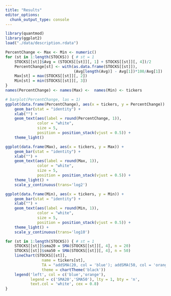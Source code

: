 ```yaml
---
title: "Results"
editor_options: 
  chunk_output_type: console
---
```


```r
library(quantmod)
library(ggplot2)
load("./data/description.rdata")
```

```r
PercentChange <- Max <- Min <- numeric()
for (st in 1:length(STOCKS)) { # st = 1
    STOCKS[[st]]$Avg = (STOCKS[[st]][, 1] + STOCKS[[st]][, 4])/2
    PercentChange[st] <- with(as.data.frame(STOCKS[[st]]),
                              (Avg[length(Avg)] - Avg[1])*100/Avg[1])
    Max[st] = max(STOCKS[[st]][, 2])    
    Min[st] = min(STOCKS[[st]][, 3])
}
names(PercentChange) <- names(Max) <-  names(Min) <- tickers
```

```r
# barplot(PercentChange, las = 1)
ggplot(data.frame(PercentChange), aes(x = tickers, y = PercentChange)) + 
    geom_bar(stat = "identity") + 
    xlab("") +
    geom_text(aes(label = round(PercentChange, 1)), 
              color = "white", 
              size = 5,
              position = position_stack(vjust = 0.5)) + 
    theme_light()
```

```r
ggplot(data.frame(Max), aes(x = tickers, y = Max)) + 
    geom_bar(stat = "identity") + 
    xlab("") +
    geom_text(aes(label = round(Max, 1)), 
              color = "white", 
              size = 5,
              position = position_stack(vjust = 0.5)) + 
    theme_light() + 
    scale_y_continuous(trans='log2')

```

```r
ggplot(data.frame(Min), aes(x = tickers, y = Min)) + 
    geom_bar(stat = "identity") + 
    xlab("") +
    geom_text(aes(label = round(Min, 1)), 
              color = "white", 
              size = 5,
              position = position_stack(vjust = 0.5)) + 
    theme_light() + 
    scale_y_continuous(trans='log10')

```

```r
for (st in 1:length(STOCKS)) { # st = 1
    STOCKS[[st]]$sma20 = SMA(STOCKS[[st]][, 4], n = 20)
    STOCKS[[st]]$sma50 = SMA(STOCKS[[st]][, 4], n = 50)
    lineChart(STOCKS[[st]], 
                name = tickers[st],
                TA = "addSMA(20, col = 'blue'); addSMA(50, col = 'orange')",
                theme = chartTheme('black'))
    legend('left', col = c('blue','orange'),
           legend = c('SMA20','SMA50'), lty = 1, bty = 'n',
           text.col = 'white', cex = 0.8)
}
```

